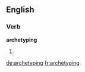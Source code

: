 ==English==

===Verb===
'''archetyping'''

# {{present participle of|archetype}}

[[de:archetyping]]
[[fr:archetyping]]